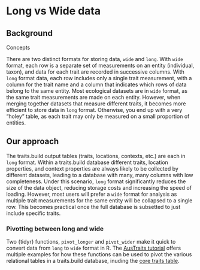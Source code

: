 # Long vs Wide data

## Background

Concepts

There are two distinct formats for storing data, `wide` and `long`. With `wide` format, each row is a separate set of measurements on an entity (individual, taxon), and data for each trait are recorded in successive columns. With `long` format data, each row includes only a single trait measurement, with a column for the trait name and a column that indicates which rows of data belong to the same entity. Most ecological datasets are in `wide` format, as the same trait measurements are made on each entity. However, when merging together datasets that measure different traits, it becomes more efficient to store data in `long` format. Otherwise, you end up with a very "holey" table, as each trait may only be measured on a small proportion of entities. 

## Our approach

The traits.build output tables (traits, locations, contexts, etc.) are each in `long` format. Within a traits.build database different traits, location properties, and context properties are always likely to be collected by different datasets, leading to a database with many, many columns with low completeness. Under this scenario, `long` format significantly reduces the size of the data object, reducing storage costs and increasing the speed of loading. However, most users will prefer a `wide` format for analysis as multiple trait measurements for the same entity will be collapsed to a single row. This becomes practical once the full database is subsetted to just include specific traits. 

### Pivotting between long and wide

Two {tidyr} functions, `pivot_longer` and `pivot_wider` make it quick to convert data from `long` to `wide` format in R. The [AusTraits tutorial](AusTraits_tutorial.html) offers multiple examples for how these functions can be used to pivot the various relational tables in a traits.build database, inuding the [core traits table](AusTraits_tutorial.html#pivotting_datasets).
